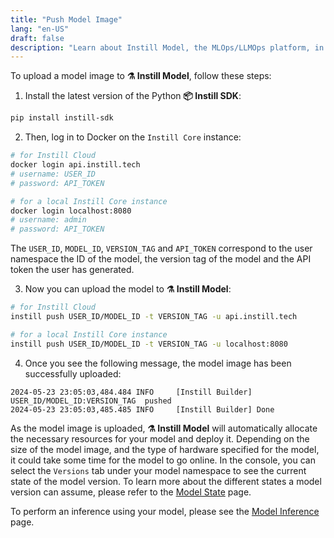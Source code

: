 ```yaml
---
title: "Push Model Image"
lang: "en-US"
draft: false
description: "Learn about Instill Model, the MLOps/LLMOps platform, in the project Instill Core: https://github.com/instill-ai/instill-core"
---
```


To upload a model image to **⚗️ Instill Model**, follow these steps:

1. Install the latest version of the Python **📦 Instill SDK**:

```bash
pip install instill-sdk
```

2. Then, log in to Docker on the `Instill Core` instance:

```bash
# for Instill Cloud
docker login api.instill.tech
# username: USER_ID
# password: API_TOKEN

# for a local Instill Core instance
docker login localhost:8080
# username: admin
# password: API_TOKEN
```

The `USER_ID`, `MODEL_ID`, `VERSION_TAG` and `API_TOKEN` correspond to the user namespace
the ID of the model, the version tag of the model and the API token the user has generated.

3. Now you can upload the model to **⚗️ Instill Model**:

```bash
# for Instill Cloud
instill push USER_ID/MODEL_ID -t VERSION_TAG -u api.instill.tech

# for a local Instill Core instance
instill push USER_ID/MODEL_ID -t VERSION_TAG -u localhost:8080
```

4. Once you see the following message, the model image has been successfully
   uploaded:

```text
2024-05-23 23:05:03,484.484 INFO     [Instill Builder] USER_ID/MODEL_ID:VERSION_TAG  pushed
2024-05-23 23:05:03,485.485 INFO     [Instill Builder] Done
```

As the model image is uploaded, **⚗️ Instill Model** will automatically allocate
the necessary resources for your model and deploy it. Depending on the size of
the model image, and the type of hardware specified for the model, it could take
some time for the model to go online. In the console, you can select the
`Versions` tab under your model namespace to see the current state of the model
version. To learn more about the different states a model version can assume,
please refer to the [Model State](../state) page.

To perform an inference using your model, please see the [Model
Inference](../inference) page.
